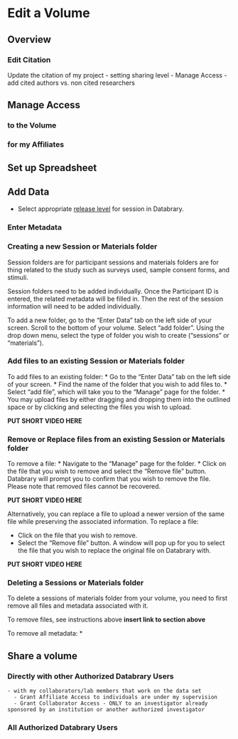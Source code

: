 # Edit a Volume

## Overview {-}

### Edit Citation

Update the citation of my project
    - setting sharing level
    - Manage Access
    - add cited authors vs. non cited researchers

## Manage Access {-}

### to the Volume {-}

### for my Affiliates {-}

## Set up Spreadsheet {-}

## Add Data {-}

- Select appropriate [release level](https://www.databrary.org/resources/guide/investigators/release/release-levels.html) for session in Databrary.

### Enter Metadata {-}

### Creating a new Session or Materials folder {-}

Session folders are for participant sessions and materials folders are for thing related to the study such as surveys used, sample consent forms, and stimuli.

Session folders need to be added individually. Once the Participant ID is entered, the related metadata will be filled in. Then the rest of the session information will need to be added individually.

To add a new folder, go to the "Enter Data" tab on the left side of your screen. Scroll to the bottom of your volume. Select "add folder". Using the drop down menu, select the type of folder you wish to create ("sessions" or "materials"). 

### Add files to an existing Session or Materials folder {-}

To add files to an existing folder:
* Go to the "Enter Data" tab on the left side of your screen. 
* Find the name of the folder that you wish to add files to. 
* Select "add file", which will take you to the "Manage" page for the folder.
* You may upload files by either dragging and dropping them into the outlined space or by clicking and selecting the files you wish to upload.

**PUT SHORT VIDEO HERE**

### Remove or Replace files from an existing Session or Materials folder {-}

To remove a file:
* Navigate to the "Manage" page for the folder. 
* Click on the file that you wish to remove and select the "Remove file" button. Databrary will prompt you to confirm that you wish to remove the file. Please note that removed files cannot be recovered.

**PUT SHORT VIDEO HERE**

Alternatively, you can replace a file to upload a newer version of the same file while preserving the associated information. To replace a file:

* Click on the file that you wish to remove.
* Select the "Remove file" button. A window will pop up for you to select the file that you wish to replace the original file on Databrary with.

**PUT SHORT VIDEO HERE**

### Deleting a Sessions or Materials folder {-}

To delete a sessions of materials folder from your volume, you need to first remove all files and metadata associated with it. 

To remove files, see instructions above **insert link to section above**

To remove all metadata:
* 

## Share a volume {-}

### Directly with other Authorized Databrary Users {-}

 
    - with my collaborators/lab members that work on the data set
      - Grant Affiliate Access to individuals are under my supervision
      - Grant Collaborator Access - ONLY to an investigator already sponsored by an institution or another authorized investigator  
### All Authorized Databrary Users {-}